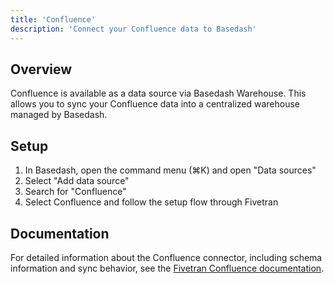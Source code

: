 ```yaml
---
title: 'Confluence'
description: 'Connect your Confluence data to Basedash'
---
```


## Overview

Confluence is available as a data source via Basedash Warehouse. This allows you to sync your Confluence data into a centralized warehouse managed by Basedash.

## Setup

1. In Basedash, open the command menu (⌘K) and open "Data sources"
2. Select "Add data source"
3. Search for "Confluence"
4. Select Confluence and follow the setup flow through Fivetran

## Documentation

For detailed information about the Confluence connector, including schema information and sync behavior, see the [Fivetran Confluence documentation](https://fivetran.com/docs/connectors/applications/confluence).
